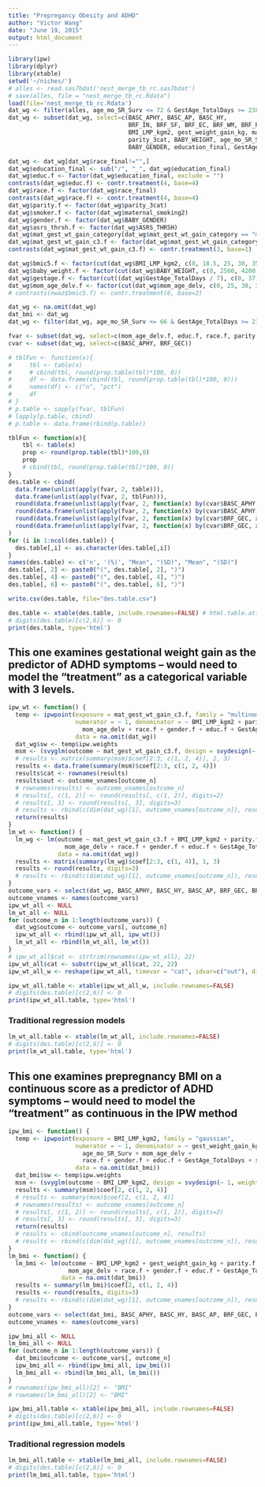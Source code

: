 ```yaml
---
title: "Prepregancy Obesity and ADHD"
author: "Victor Wang"
date: "June 19, 2015"
output: html_document
---
```


```r
library(ipw)
library(dplyr)
library(xtable)
setwd('~/niches/')
# alles <- read.sas7bdat('nest_merge_tb_rc.sas7bdat')
# save(alles, file = "nest_merge_tb_rc.Rdata")
load(file='nest_merge_tb_rc.Rdata')
dat_wg <- filter(alles, age_mo_SR_Surv <= 72 & GestAge_TotalDays >= 238)
dat_wg <- subset(dat_wg, select=c(BASC_APHY, BASC_AP, BASC_HY, 
                                  BRF_IN, BRF_SF, BRF_EC, BRF_WM, BRF_PO, BRF_GEC, # BRF_ISCI, BRF_FI, BRF_EMI, 
                                  BMI_LMP_kgm2, gest_weight_gain_kg, mat_gest_wt_gain_category, 
                                  parity_3cat, BABY_WEIGHT, age_mo_SR_Surv, mom_age_delv, race_final, 
                                  BABY_GENDER, education_final, GestAge_TotalDays, maternal_smoking2, ASRS_THRSH))

dat_wg <- dat_wg[dat_wg$race_final!="",]
dat_wg$education_final <- sub("/", "_", dat_wg$education_final)
dat_wg$educ.f <- factor(dat_wg$education_final, exclude = "")
contrasts(dat_wg$educ.f) <- contr.treatment(4, base=4)
dat_wg$race.f <- factor(dat_wg$race_final)
contrasts(dat_wg$race.f) <- contr.treatment(4, base=4)
dat_wg$parity.f <- factor(dat_wg$parity_3cat)
dat_wg$smoker.f <- factor(dat_wg$maternal_smoking2)
dat_wg$gender.f <- factor(dat_wg$BABY_GENDER)
dat_wg$asrs_thrsh.f <- factor(dat_wg$ASRS_THRSH)
dat_wg$mat_gest_wt_gain_category[dat_wg$mat_gest_wt_gain_category == "missing BMI LMP or Gest wt gain"] <- NA
dat_wg$mat_gest_wt_gain_c3.f <- factor(dat_wg$mat_gest_wt_gain_category)
contrasts(dat_wg$mat_gest_wt_gain_c3.f) <- contr.treatment(3, base=1)

dat_wg$bmic5.f <- factor(cut(dat_wg$BMI_LMP_kgm2, c(0, 18.5, 25, 30, 35, 40, 100), right=F))
dat_wg$baby_weight.f <- factor(cut(dat_wg$BABY_WEIGHT, c(0, 2500, 4200, Inf), right=F))
dat_wg$gestage.f <- factor(cut((dat_wg$GestAge_TotalDays / 7), c(0, 37, 41, Inf), right=F))
dat_wg$mom_age_delv.f <- factor(cut(dat_wg$mom_age_delv, c(0, 25, 30, 35, Inf), right=F))
# contrasts(nwaz$bmic5.f) <- contr.treatment(6, base=2)

dat_wg <- na.omit(dat_wg)
dat_bmi <- dat_wg
dat_wg <- filter(dat_wg, age_mo_SR_Surv <= 66 & GestAge_TotalDays >= 238)

```

```r
fvar <- subset(dat_wg, select=c(mom_age_delv.f, educ.f, race.f, parity.f, asrs_thrsh.f, smoker.f, bmic5.f, mat_gest_wt_gain_c3.f, gestage.f, baby_weight.f, BABY_GENDER))
cvar <- subset(dat_wg, select=c(BASC_APHY, BRF_GEC))

# tblFun <- function(x){
#     tbl <- table(x)
#     # cbind(tbl, round(prop.table(tbl)*100, 0))
#     df <- data.frame(cbind(tbl, round(prop.table(tbl)*100, 0)))
#     names(df) <- c("n", "pct")
#     df
# }
# p.table <- sapply(fvar, tblFun)
# lapply(p.table, cbind)
# p.table <- data.frame(rbind(p.table))

tblFun <- function(x){
    tbl <- table(x)
    prop <- round(prop.table(tbl)*100,0)
    prop
    # cbind(tbl, round(prop.table(tbl)*100, 0))
}
des.table <- cbind(
  data.frame(unlist(apply(fvar, 2, table))),
  data.frame(unlist(apply(fvar, 2, tblFun))),
  round(data.frame(unlist(apply(fvar, 2, function(x) by(cvar$BASC_APHY, x, mean)))), 2),
  round(data.frame(unlist(apply(fvar, 2, function(x) by(cvar$BASC_APHY, x, sd)))), 1),
  round(data.frame(unlist(apply(fvar, 2, function(x) by(cvar$BRF_GEC, x, mean)))), 2),
  round(data.frame(unlist(apply(fvar, 2, function(x) by(cvar$BRF_GEC, x, sd)))), 1)
)
for (i in 1:ncol(des.table)) {
  des.table[,i] <- as.character(des.table[,i])
}
names(des.table) <- c('n', '(%)', "Mean", "(SD)", "Mean", "(SD)")
des.table[, 2] <- paste0("(", des.table[, 2], ")")
des.table[, 4] <- paste0("(", des.table[, 4], ")")
des.table[, 6] <- paste0("(", des.table[, 6], ")")

write.csv(des.table, file="des.table.csv")

des.table <- xtable(des.table, include.rownames=FALSE) # html.table.attributes=list(font.size=7pt)
# digits(des.table)[c(2,6)] <- 0
print(des.table, type='html')

```


## This one examines gestational weight gain as the predictor of ADHD symptoms – would need to model the “treatment” as a categorical variable with 3 levels. 

```r
ipw_wt <- function() {
  temp <- ipwpoint(exposure = mat_gest_wt_gain_c3.f, family = "multinomial", link = "logit",
                   numerator = ~ 1, denominator = ~ BMI_LMP_kgm2 + parity.f + BABY_WEIGHT + age_mo_SR_Surv +
                     mom_age_delv + race.f + gender.f + educ.f + GestAge_TotalDays + smoker.f + asrs_thrsh.f, 
                   data = na.omit(dat_wg))
  dat_wg$sw <- temp$ipw.weights
  msm <- (svyglm(outcome ~ mat_gest_wt_gain_c3.f, design = svydesign(~ 1, weights = ~ sw, data = dat_wg)))
  # results <- matrix(summary(msm)$coef[2:3, c(1, 2, 4)], 2, 3)
  results <- data.frame(summary(msm)$coef[2:3, c(1, 2, 4)])
  results$cat <- rownames(results)
  results$out <- outcome_vnames[outcome_n]
  # rownames(results) <- outcome_vnames[outcome_n]
  # results[, c(1, 2)] <- round(results[, c(1, 2)], digits=2)
  # results[, 3] <- round(results[, 3], digits=3)
  # results <- rbind(c(dim(dat_wg)[1], outcome_vnames[outcome_n]), results)
  return(results)
}
lm_wt <- function() {
  lm_wg <- lm(outcome ~ mat_gest_wt_gain_c3.f + BMI_LMP_kgm2 + parity.f + BABY_WEIGHT + age_mo_SR_Surv +
                mom_age_delv + race.f + gender.f + educ.f + GestAge_TotalDays + smoker.f + asrs_thrsh.f, 
              data = na.omit(dat_wg))
  results <- matrix(summary(lm_wg)$coef[2:3, c(1, 4)], 1, 3)
  results <- round(results, digits=3)
  # results <- rbind(c(dim(dat_wg)[1], outcome_vnames[outcome_n]), results)
}
outcome_vars <- select(dat_wg, BASC_APHY, BASC_HY, BASC_AP, BRF_GEC, BRF_IN, BRF_SF, BRF_EC, BRF_WM, BRF_PO)
outcome_vnames <- names(outcome_vars)
ipw_wt_all <- NULL
lm_wt_all <- NULL
for (outcome_n in 1:length(outcome_vars)) {
  dat_wg$outcome <- outcome_vars[, outcome_n]
  ipw_wt_all <- rbind(ipw_wt_all, ipw_wt())
  lm_wt_all <- rbind(lm_wt_all, lm_wt())
}
# ipw_wt_all$cat <- strtrim(rownames(ipw_wt_all), 22)
ipw_wt_all$cat <- substr(ipw_wt_all$cat, 22, 22)
ipw_wt_all_w <- reshape(ipw_wt_all, timevar = "cat", idvar=c("out"), direction = "wide")
```
```r
ipw_wt_all.table <- xtable(ipw_wt_all_w, include.rownames=FALSE)
# digits(des.table)[c(2,6)] <- 0
print(ipw_wt_all.table, type='html')
```

### Traditional regression models

```r
lm_wt_all.table <- xtable(lm_wt_all, include.rownames=FALSE)
# digits(des.table)[c(2,6)] <- 0
print(lm_wt_all.table, type='html')
```

## This one examines prepregnancy BMI on a continuous score as a predictor of ADHD symptoms – would need to model the “treatment” as continuous in the IPW method 

```r
ipw_bmi <- function() {
  temp <- ipwpoint(exposure = BMI_LMP_kgm2, family = "gaussian", 
                   numerator = ~ 1, denominator = ~ gest_weight_gain_kg + parity.f + BABY_WEIGHT + 
                     age_mo_SR_Surv + mom_age_delv + 
                     race.f + gender.f + educ.f + GestAge_TotalDays + smoker.f + asrs_thrsh.f, 
                   data = na.omit(dat_bmi))
  dat_bmi$sw <- temp$ipw.weights
  msm <- (svyglm(outcome ~ BMI_LMP_kgm2, design = svydesign(~ 1, weights = ~ sw, data = dat_bmi)))
  results <- summary(msm)$coef[2, c(1, 2, 4)]
  # results <- summary(msm)$coef[2, c(1, 2, 4)]
  # rownames(results) <- outcome_vnames[outcome_n]
  # results[, c(1, 2)] <- round(results[, c(1, 2)], digits=2)
  # results[, 3] <- round(results[, 3], digits=3)
  return(results)
  # results <- cbind(outcome_vnames[outcome_n], results)
  # results <- rbind(c(dim(dat_wg)[1], outcome_vnames[outcome_n]), results)
}
lm_bmi <- function() {
  lm_bmi <- lm(outcome ~ BMI_LMP_kgm2 + gest_weight_gain_kg + parity.f + BABY_WEIGHT + age_mo_SR_Surv + 
                 mom_age_delv + race.f + gender.f + educ.f + GestAge_TotalDays + smoker.f + asrs_thrsh.f, 
               data = na.omit(dat_bmi))
  results <- summary(lm_bmi)$coef[2, c(1, 2, 4)]
  results <- round(results, digits=3)
  # results <- rbind(c(dim(dat_wg)[1], outcome_vnames[outcome_n]), results)
}
outcome_vars <- select(dat_bmi, BASC_APHY, BASC_HY, BASC_AP, BRF_GEC, BRF_IN, BRF_SF, BRF_EC, BRF_WM, BRF_PO)
outcome_vnames <- names(outcome_vars)

ipw_bmi_all <- NULL
lm_bmi_all <- NULL
for (outcome_n in 1:length(outcome_vars)) {
  dat_bmi$outcome <- outcome_vars[, outcome_n]
  ipw_bmi_all <- rbind(ipw_bmi_all, ipw_bmi())
  lm_bmi_all <- rbind(lm_bmi_all, lm_bmi())
}
# rownames(ipw_bmi_all)[2] <- "BMI"
# rownames(lm_bmi_all)[2] <- "BMI"
```

```r
ipw_bmi_all.table <- xtable(ipw_bmi_all, include.rownames=FALSE)
# digits(des.table)[c(2,6)] <- 0
print(ipw_bmi_all.table, type='html')
```

### Traditional regression models

```r
lm_bmi_all.table <- xtable(lm_bmi_all, include.rownames=FALSE)
# digits(des.table)[c(2,6)] <- 0
print(lm_bmi_all.table, type='html')
```
